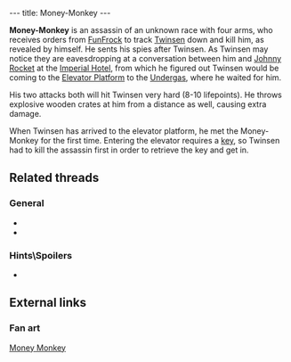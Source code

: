 ---
title: Money-Monkey
---

{{Infobox Enemy
 |image=Money-Monkey.jpg
 |race=creature|label=Monkey
 |gender=male
 |size=large
 |lba1=
 |lba2=yes
 |alignment=mercenary
 |occupation=Assassin
 |requires=red
 |melee=yes
 |ranged=yes
 |magic=
 |explosive=yes
 |range=
 |speed=
 |damage=
 |rate=
 |reaction=
 |recovery=
}}

'''Money-Monkey''' is an assassin of an unknown race with four arms, who receives orders from [[FunFrock]] to track [[Twinsen]] down and kill him, as revealed by himself{{gamequote|1666}}. He sents his spies after Twinsen. As Twinsen may notice they are eavesdropping at a conversation between him and [[Johnny Rocket]] at the [[Imperial Hotel]], from which he figured out Twinsen would be coming to the [[Elevator Platform]] to the [[Undergas]], where he waited for him{{gamequote|1667}}.

His two attacks both will hit Twinsen very hard (8-10 lifepoints). He throws explosive wooden crates at him from a distance as well, causing extra damage.

When Twinsen has arrived to the elevator platform, he met the Money-Monkey for the first time. Entering the elevator requires a [[key]], so Twinsen had to kill the assassin first in order to retrieve the key and get in.

==Related threads==
===General===
* {{thread|id=10446|title=i cant get to the monkey!}}
* {{thread|id=11905|title=whoever has done this is a genius}}

===Hints\Spoilers===
* {{thread|id=9495|title=Problem!}}

==External links==
===Fan art===
[http://www.deviantart.com/view/14459059/ Money Monkey]